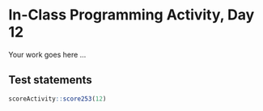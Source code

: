 # In-Class Programming Activity, Day 12

Your work goes here ...



## Test statements

```r
scoreActivity::score253(12)
```